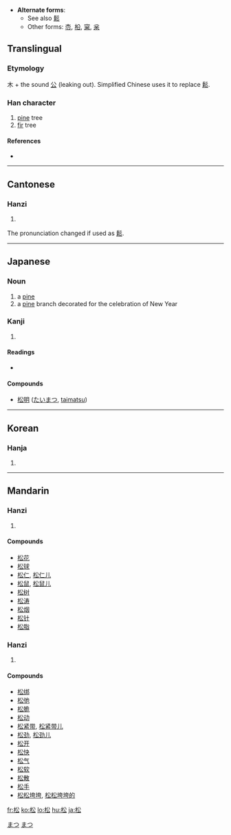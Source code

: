 * '''Alternate forms''':
** See also [[鬆]]
** Other forms: [[枩]], [[柗]], [[梥]], [[枀]]
==Translingual==

===Etymology===
木 + the sound [[公]] (leaking out). Simplified Chinese uses it to replace [[鬆]].

===Han character===
{{Han char|rn=75|rad=木|as=04|sn=8|four=4893<sub>2</sub>|canj=木金戈 (DCI)}}

# [[pine]] tree
# [[fir]] tree

====References====
* {{Han ref|kx=0514.110|dkj=14516|dj=0901.140|hdz=21173.050|uh=677E|ud=26494|bh=AA51|bd=43601}}

----

==Cantonese==

===Hanzi===
{{yue-hanzi|jyut=|y=chung4}}

# {{defn|Cantonese}}

The pronunciation changed if used as [[鬆]].

----

==Japanese==

===Noun===
{{ja-noun|k|hira=まつ|rom=matsu}}

# a [[pine]]
# a [[pine]] branch decorated for the celebration of New Year

===Kanji===
{{ja-kanji|grade=4|rs=木04}}

# {{defn|Japanese}}

====Readings====
* {{ja-readings|on=[[しょう]] (shō)|kun=[[まつ]] (matsu)}}

====Compounds====
* [[松明]] ([[たいまつ]], [[taimatsu]])

[[Category:1000 Japanese basic words|まつ]]
[[Category:ja:Trees|まつ]]

----

==Korean==

===Hanja===
{{ko-hanja|hangeul=송|eumhun=|rv=song|mr=song|y=song}}

# {{defn|Korean}}

----

==Mandarin==

===Hanzi===
{{cmn-hanzi|tra=松|pin=[[sōng]] ([[song1]])|wg=sung<sup>1</sup>}}

# {{defn|Mandarin}}

====Compounds====
* [[松花]]
* [[松球]]
* [[松仁]], [[松仁儿]]
* [[松鼠]], [[松鼠儿]]
* [[松树]]
* [[松涛]]
* [[松烟]]
* [[松针]]
* [[松脂]]

===Hanzi===
{{cmn-hanzi|tra=鬆|pin=[[sōng]] ([[song1]])|wg=sung<sup>1</sup>}}

# {{defn|Mandarin}}

====Compounds====
* [[松绑]]
* [[松弛]]
* [[松脆]]
* [[松动]]
* [[松紧带]], [[松紧带儿]]
* [[松劲]], [[松劲儿]]
* [[松开]]
* [[松快]]
* [[松气]]
* [[松软]]
* [[松散]]
* [[松手]]
* [[松松垮垮]], [[松松垮垮的]]

[[fr:松]]
[[ko:松]]
[[lo:松]]
[[hu:松]]
[[ja:松]]